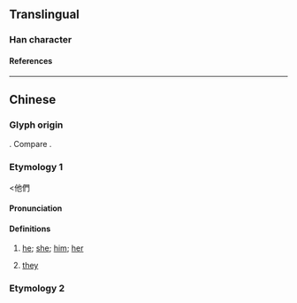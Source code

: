 {{character info/new}}
==Translingual==

===Han character===
{{Han char|rn=61|rad=心|as=05|sn=9|four=24332|canj=ODP|ids=⿱他心}}

====References====
{{Han ref|kx=0383.111|dkj=10512|hdz=42281.030|uh=6039}}

----

==Chinese==
{{zh-forms}}

===Glyph origin===
{{Han compound|他|心|ls=ic|t1=he; she|t2=heart|no_och1=y}}. Compare {{zh-l|您|you (polite)}}.

===Etymology 1===
<他們

====Pronunciation====
{{zh-pron
|m=tān
|c=taa1
|cat=pron
}}

====Definitions====
{{zh-hanzi}}

# {{lb|zh|Beijing Mandarin|Northeastern Mandarin|polite}} [[he]]; [[she]]; [[him]]; [[her]]
# {{lb|zh|suburban|_|Beijing Mandarin}} [[they]]

===Etymology 2===
{{zh-see|𪜶|v}}